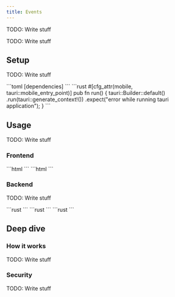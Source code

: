 ```yaml
---
title: Events
---
```



TODO: Write stuff

<Demo>
TODO: Write stuff
</Demo>

## Setup

TODO: Write stuff

<Tabs>
    <TabItem label="Cargo.toml">
    ```toml
    [dependencies]
    ```
    </TabItem>
    <TabItem label="lib.rs">
    ```rust
    #[cfg_attr(mobile, tauri::mobile_entry_point)]
    pub fn run() {
        tauri::Builder::default()
            .run(tauri::generate_context!())
            .expect("error while running tauri application");
    }
    ```
    </TabItem>
</Tabs>


## Usage

TODO: Write stuff

### Frontend

<Tabs>
    <TabItem label="Vanilla">
    ```html
    ```
    </TabItem>
    <TabItem label="Astro">
    ```html
    ```
    </TabItem>
</Tabs>

### Backend

TODO: Write stuff

<Tabs>
    <TabItem label="Command">
    ```rust
    ```
    </TabItem>
    <TabItem label="Window event">
    ```rust
    ```
    </TabItem>
    <TabItem label="Setup function">
    ```rust
    ```
    </TabItem>
</Tabs>

## Deep dive

### How it works

TODO: Write stuff

### Security

TODO: Write stuff
